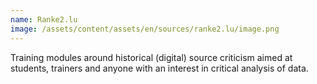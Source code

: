 ```yaml
---
name: Ranke2.lu
image: /assets/content/assets/en/sources/ranke2.lu/image.png
---
```

Training modules around historical (digital) source criticism aimed at students, trainers and anyone with an interest in critical analysis of data.
